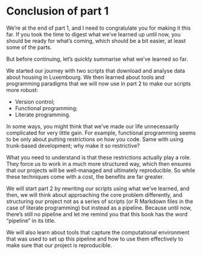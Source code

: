 # Conclusion of part 1

We're at the end of part 1, and I need to congratulate you for making it this
far. If you took the time to digest what we've learned up until now, you should
be ready for what's coming, which should be a bit easier, at least some of the
parts.

But before continuing, let’s quickly summarise what we’ve learned so far.

We started our journey with two scripts that download and analyse data about
housing in Luxembourg. We then learned about tools and programming paradigms
that we will now use in part 2 to make our scripts more robust:

- Version control;
- Functional programming;
- Literate programming.

In some ways, you might think that we've made our life unnecessarily
complicated for very little gain. For example, functional programming seems to
be only about putting restrictions on how you code. Same with using trunk-based
development; why make it so restrictive? 

What you need to understand is that these restrictions actually play a role.
They force us to work in a much more structured way, which then ensures that
our projects will be well-managed and ultimately reproducible. So while these
techniques come with a cost, the benefits are far greater.

We will start part 2 by rewriting our scripts using what we’ve learned, and
then, we will think about approaching the core problem differently, and
structuring our project not as a series of scripts (or R Markdown files in the
case of literate programming) but instead as a pipeline. Because until now,
there's still no pipeline and let me remind you that this book has the word
"pipeline" in its title.

We will also learn about tools that capture the computational environment that
was used to set up this pipeline and how to use them effectively to make sure
that our project is reproducible.
